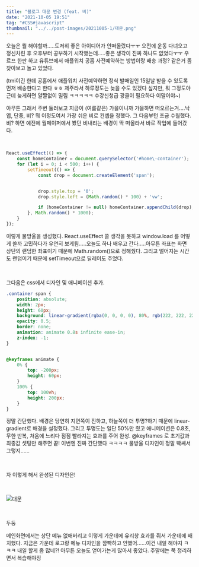 ```yaml
---
title: "블로그 대문 변경 (feat. 비)"
date: "2021-10-05 19:51"
tag: "#CSS#javascript"
thumbnail: "../../post-images/20211005-1/대문.png"
---
```

오늘은 뭘 해야할까.....도저히 좋은 아이디어가 안떠올랐다ㅜㅜ 오전에 운동 다녀오고 정신차린 후 오후부터 공부하기 시작했는데.....좋은 생각이 진짜 하나도 없었다ㅜㅜ 우르프 한판 하고 유튜브에서 애플워치 공홈 사전예약하는 방법이랑 배송 과정? 같은거 좀 찾아보고 놀고 있었다.

(tmi이긴 한데 공홈에서 애플워치 사전예약하면 정식 발매일인 15일날 받을 수 있도록 먼저 배송한다고 한다 ㅎㅎ 제주라서 하루정도는 늦을 수도 있겠다 싶지만, 뭐 그정도야 근데 늦게하면 얄짤없이 밀림 ㅋㅋㅋㅋㅋ 수강신청급 광클이 필요하다 이말이야~)

아무튼 그래서 주변 둘러보고 지금이 (여름같은) 가을이니까 가을하면 떠오르는거....낙엽, 단풍, 비? 뭐 이정도여서 가장 쉬운 비로 컨셉을 정했다. 그 다음부턴 조금 수월했다. 비? 하면 예전에 월페이퍼에서 봤던 비내리는 배경이 딱 떠올라서 바로 작업에 들어갔다.

<br/>

```javascript
React.useEffect(() => {
    const homeContainer = document.querySelector('#home\-container');
    for (let i = 0; i < 500; i++) {
        setTimeout(() => {
            const drop = document.createElement('span');


            drop.style.top = '0';
            drop.style.left = (Math.random() * 100) + 'vw';

            if (homeContainer != null) homeContainer.appendChild(drop);
        }, Math.random() * 1000);
    }
});
```

이렇게 물방울을 생성했다. React.useEffect 쓸 생각을 못하고 window.load 를 어떻게 쓸까 고민하다가 우연히 보게됨.....오늘도 하나 배우고 간다.....아무튼 좌표는 화면 상단의 랜덤한 좌표이기 때문에 Math.random()으로 정해줬다. 그리고 떨어지는 시간도 랜덤이기 때문에 setTimeout으로 딜레이도 주었다.

<br/>

그다음은 css에서 디자인 및 애니메이션 추가.

```css
.container span {
    position: absolute;
    width: 2px;
    height: 60px;
    background: linear-gradient(rgba(0, 0, 0, 0), 80%, rgb(222, 222, 222));
    opacity: 0.5;
    border: none;
    animation: animate 0.8s infinite ease-in;
    z-index: -1;
}


@keyframes animate {
    0% {
        top: -200px;
        height: 60px;
    }
    100% {
        top: 100vh;
        height: 200px;
    }
}
```
정말 간단했다. 배경은 당연히 지면쪽이 진하고, 하늘쪽이 더 투명?하기 때문에 linear-gradient로 배경을 설정했다. 그리고 투명도는 일단 50%만 줬고 애니메이션은 0.8초, 무한 반복, 처음에 느리다 점점 빨라지는 효과를 주어 완성. @keyframes 로 초기값과 최종값 셋팅만 해주면 끝! 이번엔 진짜 간단했다 ㅋㅋㅋㅋ 물방울 디자인이 정말 빡쌔서 그렇지......

<br/>

자 이렇게 해서 완성된 디자인은!

<br/>

![대문](../../post-images/20211005-1/대문.png)

<br/>

두둥

메인화면에서는 상단 메뉴 없애버리고 이렇게 가운데에 유리창 효과를 줘서 가운데에 배치했다. 지금은 가운데 로고랑 메뉴 디자인을 깜빡하고 안했어......이건 내일 해야지 ㅋㅋㅋ 내일 할게 좀 많네?! 아무튼 오늘도 얻어가는게 많아서 좋았다. 주말에는 쭉 정리하면서 복습해야징